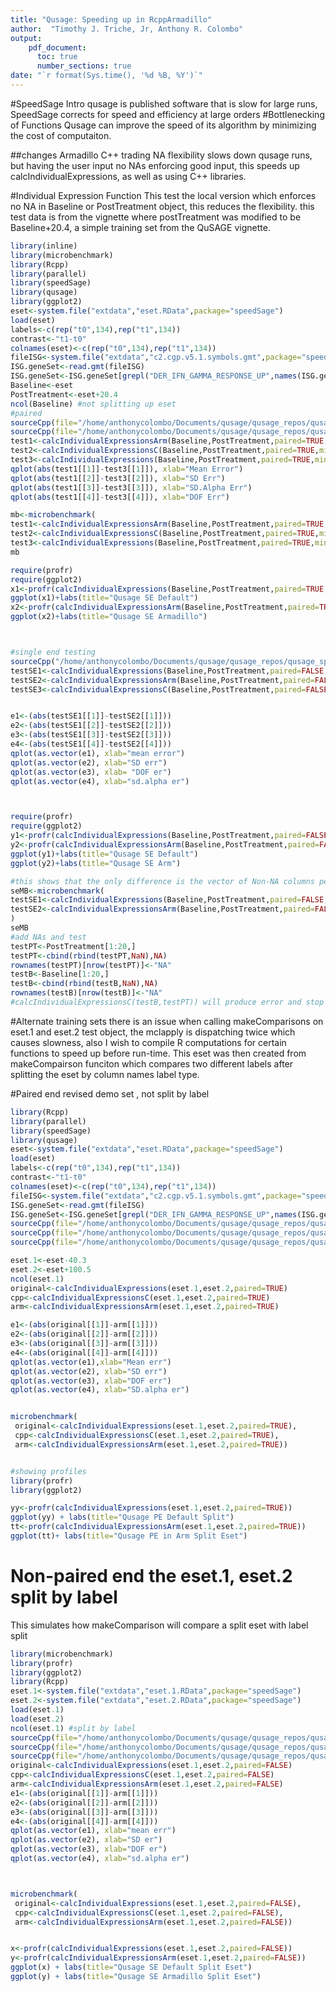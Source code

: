 ```yaml
---
title: "Qusage: Speeding up in RcppArmadillo"
author:  "Timothy J. Triche, Jr, Anthony R. Colombo"
output: 
    pdf_document:
      toc: true
      number_sections: true
date: "`r format(Sys.time(), '%d %B, %Y')`"
---
```


#SpeedSage Intro
qusage is published software that is slow for large runs, SpeedSage corrects for speed and efficiency at large orders
#Bottlenecking of Functions
Qusage can improve the speed of its algorithm by minimizing the cost of computaiton.

##changes Armadillo C++ 
trading NA flexibility slows down qusage runs, but having the user input no NAs enforcing good input, this speeds up calcIndividualExpressions, as well as using C++ libraries.

#Individual Expression Function
This test the local version which enforces no NA in Baseline or PostTreatment object, this reduces the flexibility. this test data is from the vignette where postTreatment was modified to be Baseline+20.4, a simple training set from the QuSAGE vignette.

```r
library(inline)
library(microbenchmark)
library(Rcpp)
library(parallel)
library(speedSage)
library(qusage)
library(ggplot2)
eset<-system.file("extdata","eset.RData",package="speedSage")
load(eset)
labels<-c(rep("t0",134),rep("t1",134))
contrast<-"t1-t0"
colnames(eset)<-c(rep("t0",134),rep("t1",134))
fileISG<-system.file("extdata","c2.cgp.v5.1.symbols.gmt",package="speedSage")
ISG.geneSet<-read.gmt(fileISG)
ISG.geneSet<-ISG.geneSet[grepl("DER_IFN_GAMMA_RESPONSE_UP",names(ISG.geneSet))]
Baseline<-eset
PostTreatment<-eset+20.4
ncol(Baseline) #not splitting up eset
#paired
sourceCpp(file="/home/anthonycolombo/Documents/qusage/qusage_repos/qusage_speed/R/sigmaArm.cpp")
sourceCpp(file="/home/anthonycolombo/Documents/qusage/qusage_repos/qusage_speed/R/sigmasCpp.cpp")
test1<-calcIndividualExpressionsArm(Baseline,PostTreatment,paired=TRUE,min.variance.factor=10^-6)
test2<-calcIndividualExpressionsC(Baseline,PostTreatment,paired=TRUE,min.variance.factor=10^-6)
test3<-calcIndividualExpressions(Baseline,PostTreatment,paired=TRUE,min.variance.factor=10^-6,na.rm=TRUE)
qplot(abs(test1[[1]]-test3[[1]]), xlab="Mean Error")
qplot(abs(test1[[2]]-test3[[2]]), xlab="SD Err") 
qplot(abs(test1[[3]]-test3[[3]]), xlab="SD.Alpha Err")
qplot(abs(test1[[4]]-test3[[4]]), xlab="DOF Err")

mb<-microbenchmark(
test1<-calcIndividualExpressionsArm(Baseline,PostTreatment,paired=TRUE,min.variance.factor=10^-6),
test2<-calcIndividualExpressionsC(Baseline,PostTreatment,paired=TRUE,min.variance.factor=10^-6),
test3<-calcIndividualExpressions(Baseline,PostTreatment,paired=TRUE,min.variance.factor=10^-6,na.rm=TRUE))
mb

require(profr)
require(ggplot2)
x1<-profr(calcIndividualExpressions(Baseline,PostTreatment,paired=TRUE,min.variance.factor=10^-6,na.rm=TRUE))
ggplot(x1)+labs(title="Qusage SE Default")
x2<-profr(calcIndividualExpressionsArm(Baseline,PostTreatment,paired=TRUE,min.variance.factor=10^-6))
ggplot(x2)+labs(title="Qusage SE Armadillo")



#single end testing
sourceCpp("/home/anthonycolombo/Documents/qusage/qusage_repos/qusage_speed/R/sigmaSingle.cpp")
testSE1<-calcIndividualExpressions(Baseline,PostTreatment,paired=FALSE,min.variance.factor=10^-6,na.rm=TRUE)
testSE2<-calcIndividualExpressionsArm(Baseline,PostTreatment,paired=FALSE,min.variance.factor=10^-6)
testSE3<-calcIndividualExpressionsC(Baseline,PostTreatment,paired=FALSE,min.variance.factor=10^-6)


e1<-(abs(testSE1[[1]]-testSE2[[1]]))
e2<-(abs(testSE1[[2]]-testSE2[[2]]))
e3<-(abs(testSE1[[3]]-testSE2[[3]]))
e4<-(abs(testSE1[[4]]-testSE2[[4]]))
qplot(as.vector(e1), xlab="mean error")
qplot(as.vector(e2), xlab="SD err")
qplot(as.vector(e3), xlab= "DOF er")
qplot(as.vector(e4), xlab="sd.alpha er")



require(profr)
require(ggplot2)
y1<-profr(calcIndividualExpressions(Baseline,PostTreatment,paired=FALSE,min.variance.factor=10^-6,na.rm=TRUE))
y2<-profr(calcIndividualExpressionsArm(Baseline,PostTreatment,paired=FALSE,min.variance.factor=10^-6))
ggplot(y1)+labs(title="Qusage SE Default")
ggplot(y2)+labs(title="Qusage SE Arm")

#this shows that the only difference is the vector of Non-NA columns per each row; which is the same as the number of columns if no-na is enforced.
seMB<-microbenchmark(
testSE1<-calcIndividualExpressions(Baseline,PostTreatment,paired=FALSE,min.variance.factor=10^-6,na.rm=TRUE),
testSE2<-calcIndividualExpressionsArm(Baseline,PostTreatment,paired=FALSE,min.variance.factor=10^-6)
) 
seMB 
#add NAs and test
testPT<-PostTreatment[1:20,]
testPT<-cbind(rbind(testPT,NaN),NA)
rownames(testPT)[nrow(testPT)]<-"NA"
testB<-Baseline[1:20,]
testB<-cbind(rbind(testB,NaN),NA)
rownames(testB)[nrow(testB)]<-"NA"
#calcIndividualExpressionsC(testB,testPT)) will produce error and stop if NA
```

#Alternate training sets
there is an issue when calling makeComparisons on eset.1 and eset.2 test object, the mclapply is dispatching twice which causes slowness, also I wish to compile R computations for certain functions to speed up before run-time.  This eset was then created from makeCompairson funciton which compares two different labels after splitting the eset by column names label type.  

#Paired end revised demo set , not split by label
```r
library(Rcpp)
library(parallel)
library(speedSage)
library(qusage)
eset<-system.file("extdata","eset.RData",package="speedSage")
load(eset)
labels<-c(rep("t0",134),rep("t1",134))
contrast<-"t1-t0"
colnames(eset)<-c(rep("t0",134),rep("t1",134))
fileISG<-system.file("extdata","c2.cgp.v5.1.symbols.gmt",package="speedSage")
ISG.geneSet<-read.gmt(fileISG)
ISG.geneSet<-ISG.geneSet[grepl("DER_IFN_GAMMA_RESPONSE_UP",names(ISG.geneSet))]
sourceCpp(file="/home/anthonycolombo/Documents/qusage/qusage_repos/qusage_speed/R/sigmasCpp.cpp")
sourceCpp(file="/home/anthonycolombo/Documents/qusage/qusage_repos/qusage_speed/R/sigmaArm.cpp")
sourceCpp(file="/home/anthonycolombo/Documents/qusage/qusage_repos/qusage_speed/R/sigmaSingle.cpp")

eset.1<-eset-40.3
eset.2<-eset+100.5
ncol(eset.1) 
original<-calcIndividualExpressions(eset.1,eset.2,paired=TRUE)
cpp<-calcIndividualExpressionsC(eset.1,eset.2,paired=TRUE)
arm<-calcIndividualExpressionsArm(eset.1,eset.2,paired=TRUE)

e1<-(abs(original[[1]]-arm[[1]]))
e2<-(abs(original[[2]]-arm[[2]]))
e3<-(abs(original[[3]]-arm[[3]]))
e4<-(abs(original[[4]]-arm[[4]]))
qplot(as.vector(e1),xlab="Mean err")
qplot(as.vector(e2), xlab="SD err")
qplot(as.vector(e3), xlab="DOF err")
qplot(as.vector(e4), xlab="SD.alpha er")


microbenchmark(
 original<-calcIndividualExpressions(eset.1,eset.2,paired=TRUE),
 cpp<-calcIndividualExpressionsC(eset.1,eset.2,paired=TRUE),
 arm<-calcIndividualExpressionsArm(eset.1,eset.2,paired=TRUE))


#showing profiles
library(profr)
library(ggplot2)

yy<-profr(calcIndividualExpressions(eset.1,eset.2,paired=TRUE))
ggplot(yy) + labs(title="Qusage PE Default Split")
tt<-profr(calcIndividualExpressionsArm(eset.1,eset.2,paired=TRUE))
ggplot(tt)+ labs(title="Qusage PE in Arm Split Eset")

```





# Non-paired end the eset.1, eset.2 split by label
  This simulates how makeComparison will compare a split eset with label split
```r
library(microbenchmark)
library(profr)
library(ggplot2)
library(Rcpp)
eset.1<-system.file("extdata","eset.1.RData",package="speedSage")
eset.2<-system.file("extdata","eset.2.RData",package="speedSage")
load(eset.1)
load(eset.2)
ncol(eset.1) #split by label
sourceCpp(file="/home/anthonycolombo/Documents/qusage/qusage_repos/qusage_speed/R/sigmasCpp.cpp")
sourceCpp(file="/home/anthonycolombo/Documents/qusage/qusage_repos/qusage_speed/R/sigmaArm.cpp")
sourceCpp(file="/home/anthonycolombo/Documents/qusage/qusage_repos/qusage_speed/R/sigmaSingle.cpp")
original<-calcIndividualExpressions(eset.1,eset.2,paired=FALSE)
cpp<-calcIndividualExpressionsC(eset.1,eset.2,paired=FALSE)
arm<-calcIndividualExpressionsArm(eset.1,eset.2,paired=FALSE)
e1<-(abs(original[[1]]-arm[[1]]))
e2<-(abs(original[[2]]-arm[[2]]))
e3<-(abs(original[[3]]-arm[[3]]))
e4<-(abs(original[[4]]-arm[[4]]))
qplot(as.vector(e1), xlab="mean err")
qplot(as.vector(e2), xlab="SD er")
qplot(as.vector(e3), xlab="DOF er")
qplot(as.vector(e4), xlab="sd.alpha er")



microbenchmark(
 original<-calcIndividualExpressions(eset.1,eset.2,paired=FALSE),
 cpp<-calcIndividualExpressionsC(eset.1,eset.2,paired=FALSE),
 arm<-calcIndividualExpressionsArm(eset.1,eset.2,paired=FALSE))


x<-profr(calcIndividualExpressions(eset.1,eset.2,paired=FALSE))
y<-profr(calcIndividualExpressionsArm(eset.1,eset.2,paired=FALSE))
ggplot(x) + labs(title="Qusage SE Default Split Eset")
ggplot(y) + labs(title="Qusage SE Armadillo Split Eset")


```




